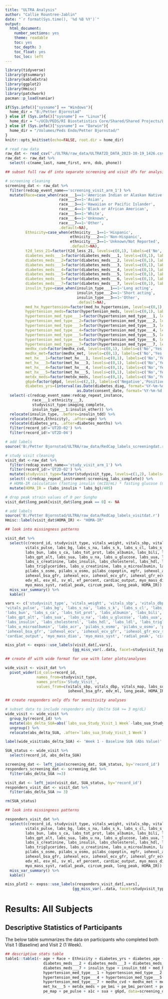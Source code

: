 ```yaml
---
title: "ULTRA Analysis"
author: "Callie Rountree-Jablin"
date: "`r format(Sys.time(), '%d %B %Y')`"
output:
  html_document:
    number_sections: yes
    theme: readable
    toc: yes
    toc_depth: 3
    toc_float: yes
    toc_loc: left
---
```


```r
library(tidyverse)
library(gtsummary)
library(kableExtra)
library(ggplot2)
library(Hmisc)
library(patchwork)
pacman::p_load(naniar)

if(Sys.info()["sysname"] == "Windows"){
  home_dir = "B:/Petter Bjornstad"
} else if (Sys.info()["sysname"] == "Linux"){
  home_dir = "~/UCD/PEDS/RI Biostatistics Core/Shared/Shared Projects/Laura/Peds Endo/Petter Bjornstad"
} else if (Sys.info()["sysname"] == "Darwin"){
  home_dir = "/Volumes/Peds Endo/Petter Bjornstad/"
} 
knitr::opts_knit$set(echo=FALSE, root.dir = home_dir)
```

```r
# read raw data
raw_dat <- read_csv("./ULTRA/raw_data/ULTRAT2D_DATA_2023-10-19_1426.csv")
raw_dat <- raw_dat %>% 
  select(-c(name_last, name_first, mrn, dob, phone))
```

```r
## subset full raw df into separate screening and visit dfs for analysis

# screening cleaning
screening_dat <- raw_dat %>%
  filter(redcap_event_name=='screening_visit_arm_1') %>%
  mutate(Race=case_when(race___1==1~'American Indian or Alaskan Native',
                        race___2==1~'Asian',
                        race___3==1~'Hawaiian or Pacific Islander',
                        race___4==1~'Black or African American',
                        race___5==1~'White',
                        race___6==1~'Unknown',
                        race___7==1~'Other',
                        .default=NA),
         Ethnicity=case_when(ethnicity___1==1~'Hispanic',
                             ethnicity___2==1~'Non-Hispanic',
                             ethnicity___3==1~'Unknown/Not Reported',
                             .default=NA),
         t2d_less_21=factor(t2d_less_21, levels=c(0,1), labels=c('No','Yes')),
         diabetes_meds___1=factor(diabetes_meds___1, levels=c(0,1), labels=c('No','Yes')),
         diabetes_meds___2=factor(diabetes_meds___2, levels=c(0,1), labels=c('No','Yes')),
         diabetes_meds___3=factor(diabetes_meds___3, levels=c(0,1), labels=c('No','Yes')),
         diabetes_meds___4=factor(diabetes_meds___4, levels=c(0,1), labels=c('No','Yes')),
         diabetes_meds___5=factor(diabetes_meds___5, levels=c(0,1), labels=c('No','Yes')),
         diabetes_meds___6=factor(diabetes_meds___6, levels=c(0,1), labels=c('No','Yes')),
         diabetes_meds___7=factor(diabetes_meds___7, levels=c(0,1), labels=c('No','Yes')),
         insulin_type=case_when(insulin_type___1==1~'Long acting',
                                insulin_type___2==1~'Short acting',
                                insulin_type___3==1~'Other',
                                .default=NA),
         med_hx_hypertension=factor(med_hx_hypertension, levels=c(0,1), labels=c('No','Yes')),
         hypertension_meds=factor(hypertension_meds, levels=c(0,1), labels=c('No','Yes')),
         hypertension_med_type___1=factor(hypertension_med_type___1, levels=c(0,1), labels=c('No','Yes')),
         hypertension_med_type___2=factor(hypertension_med_type___2, levels=c(0,1), labels=c('No','Yes')),
         hypertension_med_type___3=factor(hypertension_med_type___3, levels=c(0,1), labels=c('No','Yes')),
         hypertension_med_type___4=factor(hypertension_med_type___4, levels=c(0,1), labels=c('No','Yes')),
         hypertension_med_type___5=factor(hypertension_med_type___5, levels=c(0,1), labels=c('No','Yes')),
         hypertension_med_type___6=factor(hypertension_med_type___6, levels=c(0,1), labels=c('No','Yes')),
         hypertension_med_type___7=factor(hypertension_med_type___7, levels=c(0,1), labels=c('No','Yes')),
         medhx_cvd=factor(medhx_cvd, levels=c(0,1), labels=c('No','Yes')),
         medhx_met=factor(medhx_met, levels=c(0,1), labels=c('No','Yes')),
         met_hx___1=factor(met_hx___1, levels=c(0,1), labels=c('No','Yes')),
         met_hx___3=factor(met_hx___3, levels=c(0,1), labels=c('No','Yes')),
         met_hx___4=factor(met_hx___4, levels=c(0,1), labels=c('No','Yes')),
         met_hx___5=factor(met_hx___5, levels=c(0,1), labels=c('No','Yes')),
         metdx_meds=factor(metdx_meds, levels=c(0,1), labels=c('No','Yes')),
         g6pd=factor(g6pd, levels=c(2,1), labels=c('Negative','Positive')),
         diabetes_yrs=(interval(as.Date(diabetes_diag, format='%Y-%m-%d'),
                                as.Date(consent_date, format='%Y-%m-%d'))/years(1))) %>% 
  select(-c(redcap_event_name:redcap_repeat_instance, 
            race___1:ethnicity___3,
            studyvisit_type:imaging_complete,
            insulin_type___1:insulin_other)) %>% 
  relocate(insulin_type, .before=insulin_tdd) %>% 
  relocate(c(Race,Ethnicity), .after=age) %>% 
  relocate(diabetes_yrs, .after=diabetes_months) %>%
  filter(record_id!='UT2D-02') %>% 
  filter(record_id!='UT2D-04')

# add labels
source('B:/Petter Bjornstad/ULTRA/raw_data/RedCap_labels_screeningdat.r')

# study visit cleaning
visit_dat <-raw_dat %>% 
  filter(redcap_event_name=='study_visit_arm_1') %>% 
  filter(record_id!='UT2D-02') %>% 
  mutate(studyvisit_type=factor(studyvisit_type, levels=c(1,2), labels=c('Baseline','1 Week'))) %>% 
  select(-c(redcap_repeat_instrument:screening_labs_complete)) %>%
  # HOMA-IR calculation (fasting insulin (mcIU/mL) * fasting glucose (mg/dl)/405)
  mutate(HOMA_IR = (labs_insulin * labs_bg)/405)

# drop peak strain values of 0 per Sungho
visit_dat$long_peak[visit_dat$long_peak == 0] <- NA

# add labels
source('B:/Petter Bjornstad/ULTRA/raw_data/RedCap_labels_visitdat.r')
Hmisc::label(visit_dat$HOMA_IR) <- "HOMA-IR" 

```

<!-- paper referenced for HOMA-IR calculation: https://www.ncbi.nlm.nih.gov/pmc/articles/PMC5018567/#:~:text=HOMA%2DIR%20and%20HOMA%2DB,diabetes%20risk%20across%20ethnic%20groups.&text=The%20formulas%20are%20as%20follows,%2Fdl)%20%E2%80%93%2063%5D. -->

```r
## look into missingness patterns 

visit_dat %>%
  select(c(record_id, studyvisit_type, vitals_weight, vitals_sbp, vitals_dbp, vitals_map,
         vitals_pulse, labs_bg, labs_s_na, labs_s_k, labs_s_cl, labs_s_hc03, labs_glucose, 
         labs_bun, labs_s_ca, labs_tot_prot, labs_albumin, labs_bili, labs_alk_phos, labs_got_ast, 
         labs_gpt_alt, labs_sua, labs_u_na, labs_u_glucose, labs_uua, labs_cystatinc, 
         labs_s_creatinine, labs_insulin, labs_cholesterol, labs_hdl, labs_ldl,
         labs_triglycerides, labs_u_creatinine, labs_u_microalbumin, labs_acr,
         pilabs_s_osmo, pilabs_u_osmo, pilabs_copeptin, egfr, iohexol_abs_gfr,
         iohexol_bsa_gfr, iohexol_ecv, iohexol_ecv_gfr, iohexol_gfr_ecv_std,
         edv_ml, esv_ml, sv_ml, ef_percent, cardiac_output, myo_mass_dias,
         myo_mass_syst, radial_peak, circum_peak, long_peak, HOMA_IR)) %>% 
  miss_var_summary() %>% 
  kable()

vars <- c('studyvisit_type', 'vitals_weight', 'vitals_sbp', 'vitals_dbp', 'vitals_map',
'vitals_pulse', 'labs_bg', 'labs_s_na', 'labs_s_k', 'labs_s_cl', 'labs_s_hc03', 'labs_glucose', 
'labs_bun', 'labs_s_ca', 'labs_tot_prot', 'labs_albumin', 'labs_bili', 'labs_alk_phos', 'labs_got_ast', 
'labs_gpt_alt', 'labs_sua', 'labs_u_na', 'labs_u_glucose', 'labs_uua', 'labs_cystatinc', 'labs_s_creatinine', 
'labs_insulin', 'labs_cholesterol', 'labs_hdl', 'labs_ldl', 'labs_triglycerides', 'labs_u_creatinine', 
'labs_u_microalbumin', 'labs_acr', 'pilabs_s_osmo', 'pilabs_u_osmo', 'pilabs_copeptin', 'egfr', 'iohexol_abs_gfr', 
'iohexol_bsa_gfr', 'iohexol_ecv', 'iohexol_ecv_gfr', 'iohexol_gfr_ecv_std', 'edv_ml', 'esv_ml', 'sv_ml', 'ef_percent', 
'cardiac_output', 'myo_mass_dias', 'myo_mass_syst', 'radial_peak', 'circum_peak', 'long_peak', 'HOMA_IR')

miss_plot <- expss::use_labels(visit_dat[,vars],
                              {gg_miss_var(..data, facet=studyvisit_type)})
```

```r
## create df with wide format for use with later plots/analyses

wide_visit <- visit_dat %>% 
  pivot_wider(id_cols=record_id,
              names_from=studyvisit_type,
              names_prefix='Study_Visit_',
              values_from=c(vitals_sbp, vitals_dbp, vitals_map, labs_sua, labs_uua, labs_bili, iohexol_abs_gfr,
                            iohexol_bsa_gfr, edv_ml, long_peak, HOMA_IR))
```


```r
## create responders only dfs for sensitivity analyses

# subset data to include responders only (Delta SUA >= 3 mg/dL)
wide_visit <- wide_visit %>% 
  group_by(record_id) %>% 
  mutate(abs_delta_SUA=abs(`labs_sua_Study_Visit_1 Week`-labs_sua_Study_Visit_Baseline)) %>%
  ungroup() %>% 
  relocate(abs_delta_SUA, .after=`labs_sua_Study_Visit_1 Week`)

label(wide_visit$abs_delta_SUA) <- 'Week 1 - Baseline SUA (Abs Value)'

SUA_status <- wide_visit %>% 
  select(record_id, abs_delta_SUA)

screening_dat <- left_join(screening_dat, SUA_status, by='record_id')
responders_screening_dat <- screening_dat %>% 
  filter(abs_delta_SUA >=3)

visit_dat <- left_join(visit_dat, SUA_status, by='record_id')
responders_visit_dat <- visit_dat %>% 
  filter(abs_delta_SUA >= 3)

rm(SUA_status)
```

```r
## look into missingness patterns 

responders_visit_dat %>%
  select(c(record_id, studyvisit_type, vitals_weight, vitals_sbp, vitals_dbp, vitals_map,
         vitals_pulse, labs_bg, labs_s_na, labs_s_k, labs_s_cl, labs_s_hc03, labs_glucose, 
         labs_bun, labs_s_ca, labs_tot_prot, labs_albumin, labs_bili, labs_alk_phos, labs_got_ast, 
         labs_gpt_alt, labs_sua, labs_u_na, labs_u_glucose, labs_uua, labs_cystatinc, 
         labs_s_creatinine, labs_insulin, labs_cholesterol, labs_hdl, labs_ldl,
         labs_triglycerides, labs_u_creatinine, labs_u_microalbumin, labs_acr,
         pilabs_s_osmo, pilabs_u_osmo, pilabs_copeptin, egfr, iohexol_abs_gfr,
         iohexol_bsa_gfr, iohexol_ecv, iohexol_ecv_gfr, iohexol_gfr_ecv_std,
         edv_ml, esv_ml, sv_ml, ef_percent, cardiac_output, myo_mass_dias,
         myo_mass_syst, radial_peak, circum_peak, long_peak, HOMA_IR)) %>% 
  miss_var_summary() %>% 
  kable()

miss_plot2 <- expss::use_labels(responders_visit_dat[,vars],
                              {gg_miss_var(..data, facet=studyvisit_type)})
```

# Results: All Subjects

## Descriptive Statistics of Participants

The below table summarizes the data on participants who completed both Visit 1 (Baseline) and Visit 2 (1 Week).

```r
## descriptive stats table 
table1::table1(~ age + Race + Ethnicity + diabetes_yrs + diabetes_age + t2d_less_21 + diabetes_meds___1 +
                 diabetes_meds___2 + diabetes_meds___3 + diabetes_meds___4 + diabetes_meds___5 + diabetes_meds___6 +
                 diabetes_meds___7 + insulin_type + insulin_tdd + med_hx_hypertension + hypertension_meds + 
                 hypertension_med_type___1 + hypertension_med_type___2 + hypertension_med_type___3 + 
                 hypertension_med_type___4 + hypertension_med_type___5 + hypertension_med_type___6 + 
                 hypertension_med_type___7 + medhx_cvd + medhx_met + met_hx___1 + met_hx___3 + met_hx___4 +
                 met_hx___5 + metdx_meds + pe_bmi + pe_bmi_percent + pe_waist + pe_hip + pe_sbp + pe_dbp +
                 pe_map + pe_pulse + a1c + sua + g6pd, data=screening_dat)
```